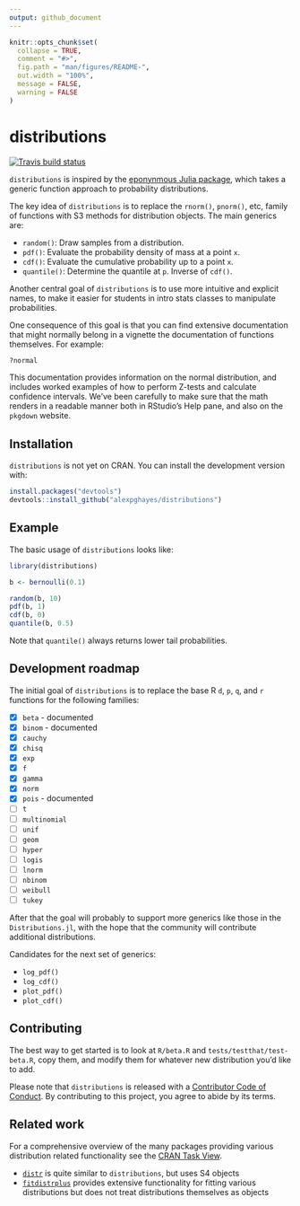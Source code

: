 ```yaml
---
output: github_document
---
```


<!-- README.md is generated from README.Rmd. Please edit that file -->

```r
knitr::opts_chunk$set(
  collapse = TRUE,
  comment = "#>",
  fig.path = "man/figures/README-",
  out.width = "100%",
  message = FALSE,
  warning = FALSE
)
```

# distributions

<!-- badges: start -->
[![Travis build status](https://travis-ci.org/alexpghayes/distributions.svg?branch=master)](https://travis-ci.org/alexpghayes/distributions)
<!-- badges: end -->

`distributions` is inspired by the [eponynmous Julia package](https://github.com/JuliaStats/Distributions.jl), which takes a generic function approach to probability distributions.

The key idea of `distributions` is to replace the `rnorm()`, `pnorm()`, etc, family of functions with S3 methods for distribution objects. The main generics are:

- `random()`: Draw samples from a distribution.
- `pdf()`: Evaluate the probability density of mass at a point `x`.
- `cdf()`: Evaluate the cumulative probability up to a point `x`.
- `quantile()`: Determine the quantile at `p`. Inverse of `cdf()`.

Another central goal of `distributions` is to use more intuitive and explicit names, to make it easier for students in intro stats classes to manipulate probabilities.

One consequence of this goal is that you can find extensive documentation that might normally belong in a vignette the documentation of functions themselves. For example:

```r
?normal
```

This documentation provides information on the normal distribution, and includes worked examples of how to perform Z-tests and calculate confidence intervals. We've been carefully to make sure that the math renders in a readable manner both in RStudio's Help pane, and also on the `pkgdown` website.

## Installation

`distributions` is not yet on CRAN. You can install the development version with:

``` r
install.packages("devtools")
devtools::install_github("alexpghayes/distributions")
```

## Example

The basic usage of `distributions` looks like:

```r
library(distributions)

b <- bernoulli(0.1)

random(b, 10)
pdf(b, 1)
cdf(b, 0)
quantile(b, 0.5)
```

Note that `quantile()` always returns lower tail probabilities.

## Development roadmap

The initial goal of `distributions` is to replace the base R `d`, `p`, `q`, and `r` functions for the following families:

- [x] `beta` - documented
- [x] `binom` - documented
- [x] `cauchy`
- [x] `chisq`
- [x] `exp`
- [x] `f`
- [x] `gamma`
- [x] `norm`
- [x] `pois` - documented
- [ ] `t`
- [ ] `multinomial`
- [ ] `unif`
- [ ] `geom`
- [ ] `hyper`
- [ ] `logis`
- [ ] `lnorm`
- [ ] `nbinom`
- [ ] `weibull`
- [ ] `tukey`

After that the goal will probably to support more generics like those in the `Distributions.jl`, with the hope that the community will contribute additional distributions.

Candidates for the next set of generics:

- `log_pdf()`
- `log_cdf()`
- `plot_pdf()`
- `plot_cdf()`

## Contributing

The best way to get started is to look at `R/beta.R` and `tests/testthat/test-beta.R`, copy them, and modify them for whatever new distribution you'd like to add.

Please note that `distributions` is released with a
[Contributor Code of Conduct](.github/CODE_OF_CONDUCT.md).
By contributing to this project, you agree to abide by its terms.

## Related work

For a comprehensive overview of the many packages providing various distribution related functionality see the [CRAN Task View](https://cran.r-project.org/web/views/Distributions.html).

- [`distr`](http://distr.r-forge.r-project.org/) is quite similar to `distributions`, but uses S4 objects
- [`fitdistrplus`](https://cran.r-project.org/web/packages/fitdistrplus/index.html) provides extensive functionality for fitting various distributions but does not treat distributions themselves as objects

